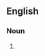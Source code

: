 {{also|pieds-à-terre}}

==English==

===Noun===
{{head|en|noun plural form}}

# {{plural of|pied-a-terre|lang=en}}